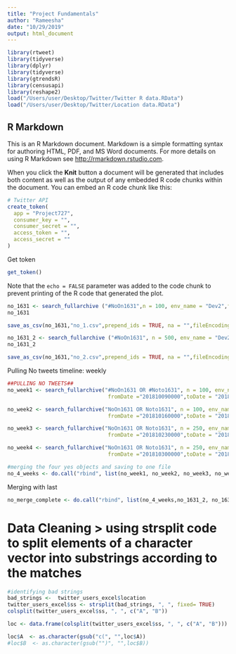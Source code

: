 ```yaml
---
title: "Project Fundamentals"
author: "Rameesha"
date: "10/29/2019"
output: html_document
---
```


```r
library(rtweet)
library(tidyverse)
library(dplyr)
library(tidyverse)
library(gtrendsR)
library(censusapi)
library(reshape2)
load("/Users/user/Desktop/Twitter/Twitter R data.RData")
load("/Users/user/Desktop/Twitter/Location data.RData")

```

## R Markdown

This is an R Markdown document. Markdown is a simple formatting syntax for authoring HTML, PDF, and MS Word documents. For more details on using R Markdown see <http://rmarkdown.rstudio.com>.

When you click the **Knit** button a document will be generated that includes both content as well as the output of any embedded R code chunks within the document. You can embed an R code chunk like this:

```r
# Twitter API
create_token(
  app = "Project727",
  consumer_key = "",
  consumer_secret = "",
  access_token = "",
  access_secret = ""
)

```

Get token

```r
get_token()

```

Note that the `echo = FALSE` parameter was added to the code chunk to prevent printing of the R code that generated the plot.

```r
no_1631 <- search_fullarchive ("#NoOn1631",n = 100, env_name = "Dev2",fromDate ="201810010000",toDate = "201811080000")
no_1631
```

```r
save_as_csv(no_1631,"no_1.csv",prepend_ids = TRUE, na = "",fileEncoding = "UTF-8") 
```

```r
no_1631_2 <- search_fullarchive ("#NoOn1631", n = 500, env_name = "Dev2", fromDate ="201810010000",toDate = "201811080000")
no_1631_2
```

```r
save_as_csv(no_1631,"no_2.csv",prepend_ids = TRUE, na = "",fileEncoding = "UTF-8") 
```

Pulling No tweets timeline: weekly

```r
##PULLING NO TWEETS##
no_week1 <- search_fullarchive("#NoOn1631 OR #Noto1631", n = 100, env_name = "Dev2",
                                fromDate ="201810090000",toDate = "201810152359")

no_week2 <- search_fullarchive("NoOn1631 OR Noto1631", n = 100, env_name = "Dev2",
                                fromDate ="201810160000",toDate = "201810222359")

no_week3 <- search_fullarchive("NoOn1631 OR Noto1631", n = 250, env_name = "Dev2",
                                fromDate ="201810230000",toDate = "201810292359")

no_week4 <- search_fullarchive("NoOn1631 OR Noto1631", n = 250, env_name = "Dev2",
                                fromDate ="201810300000",toDate = "201811062359")

#merging the four yes objects and saving to one file
no_4_weeks <- do.call("rbind", list(no_week1, no_week2, no_week3, no_week4))
```
Merging with last 

```r
no_merge_complete <- do.call("rbind", list(no_4_weeks,no_1631_2, no_1631))
```

# Data Cleaning > using strsplit code to split elements of a character vector into substrings according to the matches 
```r
#identifying bad strings
bad_strings <-  twitter_users_excel$location
twitter_users_excel$ss <- strsplit(bad_strings, ", ", fixed= TRUE)
colsplit(twitter_users_excel$ss, ", ", c("A", "B"))

loc <- data.frame(colsplit(twitter_users_excel$ss, ", ", c("A", "B")))
```


```r
loc$A  <- as.character(gsub("c(", "",loc$A))
#loc$B  <- as.character(gsub("")", "",loc$B))
```


```r

```


```r

```


```r

```